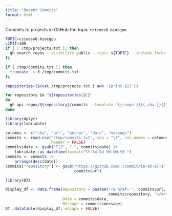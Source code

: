```yaml
---
title: "Recent Commits"
format: html
---
```


Commits to projects in GitHub the topic `czieoss6-biocgpu`.

```bash
TOPIC=czieoss6-biocgpu
LIMIT=100
if [ ! /tmp/projects.txt ]; then
  gh search repos --visibility public --topic ${TOPIC} --include-forks false --limit ${LIMIT} > /tmp/projects.txt
fi
```

```bash
if [ /tmp/commits.txt ]; then
  truncate -s 0 /tmp/commits.txt
fi

repositories=($(cat /tmp/projects.txt | awk '{print $1}'))

for repository in "${repositories[@]}"
do
  gh api repos/${repository}/commits --template '{{range.}}{{.sha }}{{"\t"}}{{.html_url}}{{"\t"}}"{{.commit.author.name}}"{{"\t"}}{{.commit.author.date}}{{"\t"}}"{{.commit.message}}"{{"\n"}}{{end}}' >> /tmp/commits.txt
done
```

```r
library(dplyr)
library(lubridate)

columns <- c("sha", "url", "author", "date", "message")
commits <- read.csv("/tmp/commits.txt", sep = "\t", col.names = columns,
                    header = FALSE)
commits$date <- gsub("T|Z", " ", commits$date) |>
    lubridate::as_datetime(format="%Y-%m-%d %H:%M:%S ")
commits <- commits |>
    arrange(desc(date))
commits["repository"] <- gsub("https://github.com/|/commit/[a-z0-9]+$", "",
                              commits$url)
```

```r
library(DT)

display_df <- data.frame(Repository = paste0("<a href='", commits$url, "'>", 
                                             commits$repository, "</a>"),
                         Date = commits$date,
                         Message = commits$message)
DT::datatable(display_df, escape = FALSE)
```